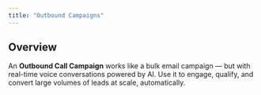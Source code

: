 ```yaml
---
title: "Outbound Campaigns"
---
```


## **Overview**

An **Outbound Call Campaign** works like a bulk email campaign — but with real-time voice conversations powered by AI. Use it to engage, qualify, and convert large volumes of leads at scale, automatically.